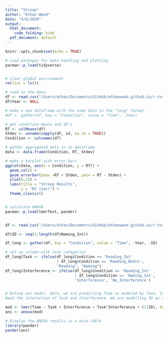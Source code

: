 ```yaml
---
title: "Stroop"
author: "Ethan Weed"
date: "4/6/2020"
output:
  html_document:
    code_folding: hide
  pdf_document: default
---
```


```r
knitr::opts_chunk$set(echo = TRUE)
```

```r
# Load packages for data handling and plotting
pacman::p_load(tidyverse)


# clear global environment
rm(list = ls())

# read in the data
df <- read.csv("/Users/ethan/Documents/GitHub/ethanweed.github.io/r-tutorials/data/Stroop-raw-over-the-years.csv")
df$Year <- NULL

# make a new dataframe with the same data in the "long" format.
#df <- gather(df, key = "Condition", value = "Time", -Year)

# get condition means and SD's
RT <- colMeans(df)
Stdev <- unname(sapply(df, sd, na.rm = TRUE))
Condition <- colnames(df)

# gather aggregated data in to dataframe
data <- data.frame(Condition, RT, Stdev)


```


```r
# make a barplot with error bars
ggplot(data, aes(x = Condition, y = RT)) +
  geom_col() +
  geom_errorbar(ymax =RT + Stdev, ymin = RT - Stdev) +
  ylim(0,15) +
  labs(title = "Stroop Results",
       y = "RT (sec)") +
  theme_classic()



```

```r
# calculate ANOVA
pacman::p_load(lmerTest, pander)


df <- read.csv("/Users/ethan/Documents/GitHub/ethanweed.github.io/r-tutorials/data/Stroop-raw-over-the-years.csv")

df$ID <- seq(1:length(df$Naming_Int))

df_long <- gather(df, key = "Condition", value = "Time", -Year, -ID)

# set up column with task categories
df_long$Task <- ifelse(df_long$Condition == 'Reading_Int' 
                       | df_long$Condition == 'Reading_NoInt', 
                       "Reading", "Naming")
df_long$Interference <- ifelse(df_long$Condition == 'Reading_Int' 
                               | df_long$Condition == 'Naming_Int', 
                               'Interference', 'No_Interference')


# Define our model. Here, we are predicting Time as modeled by Task, Interference, 
#and the interaction of Task and Interference. We are modelling ID as a "random effect".

mod <- lmer(Time ~ Task + Interference + Task*Interference + (1|ID), data=df_long)
ans <- anova(mod)

# Display the ANOVA results in a nice table
library(pander)
pander(ans)
```
